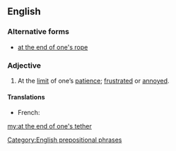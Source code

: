 ==English==

===Alternative forms===
* [[at the end of one's rope]]

===Adjective===
{{head|en|adjective|head=[[at]] [[the]] [[end]] [[of]] [[one]][['s|’s]] [[tether]]}}

# {{idiomatic}} At the [[limit]] of one’s [[patience]]; [[frustrated]] or [[annoyed]].

====Translations====
{{trans-top|At the limit of one’s patience}}
* French: {{t|fr|être au bout du rouleau}}
{{trans-mid}}
{{trans-bottom}}

[[Category:English prepositional phrases]]

[[my:at the end of one's tether]]